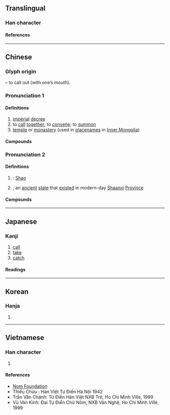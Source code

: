 {{also|叧}}
{{character info}}
==Translingual==
{{stroke order|strokes=5}}

===Han character===
{{Han char|rn=30|rad=口|as=02|sn=5|four=17602|canj=SHR|ids=⿱刀口}}

====References====
{{Han ref|kx=0172.070|dkj=03241|dj=0383.030|hdz=10574.030|uh=53EC}}

----

==Chinese==
{{zh-forms}}

===Glyph origin===
{{Han etym}}
{{Han compound|刀|口|c1=p|c2=s|t2=mouth|ls=psc}} – to call out (with one’s mouth).

===Pronunciation 1===
{{zh-pron
|m=zhào
|c=ziu6
|h=pfs=seu/chheu
|md=diêu
|mn=tiāu/tiàu
|mn_note=tiāu - literary; tiàu - vernacular
|mn-t=diao6/diou6
|mn-t_note=diao6 - Shantou; diou6 - Chaozhou
|w=3zau
|mc=1
|oc=2,1
|cat=n,v
}}

====Definitions====
{{zh-hanzi}}

# [[imperial]] [[decree]]
# to [[call]] [[together]]; to [[convene]]; to [[summon]]
# [[temple]] or [[monastery]] (used in [[placename]]s in [[Inner Mongolia]])

====Compounds====
{{zh-der|召开|召募|宣召|召旻|召集|召開|奉召|徵風召雨|召回|召集人|感召|動員召集|勤務召集|寵召|徵召|召喚|召夢|召禍|召集令|召幸|召見|召試|應召|玉樓赴召|教育召集|檄召|應召站|應召女郎|政治號召|要寵召禍|點召令|點召|關召|號召力|蒙主寵召|聘召|號召|精神感召|除召|辟召|緩召|點閱召集|召妓}}

===Pronunciation 2===
{{zh-pron
|m=Shào
|c=siu6
|md=siêu
|mc=2
|oc=1,2
|cat=pn
}}

====Definitions====
{{zh-hanzi}}

# {{surname|zh|nodot=1}}: [[Shao]]
# {{w|zh:召國|State of Shao}}, an [[ancient]] [[state]] that [[exist]]ed in modern-day [[Shaanxi]] [[province|Province]]

====Compounds====
{{zh-der|召父杜母|召棠|召南|周召共和|周召|召公}}

----

==Japanese==

===Kanji===
{{ja-kanji|grade=c|rs=口02}}

# [[call]]
# [[take]]
# [[catch]]

====Readings====
{{ja-readings
|goon=しょう
|kanon=しょう
|kun=め-す
}}

----

==Korean==

===Hanja===
{{ko-hanja|hangeul=[[소]], [[조]]|rv=so, jo|mr=so, cho}}

# {{rfdef|ko|sort=口02}}

----

==Vietnamese==

===Han character===
{{vi-readings|rs=口02|reading=chịu, chẹo, giẹo, trịu, triệu, xạu, trẹo, dịu, gieo, trĩu}}

# {{rfdef|vi|sort=口02}}

====References====
* [http://nomfoundation.org/common/nom_details.php?codepoint=53ec Nom Foundation]
* Thiều Chửu : Hán Việt Tự Điển Hà Nội 1942
* Trần Văn Chánh: Từ Điển Hán Việt NXB Trẻ, Ho Chi Minh Ville, 1999
* Vũ Văn Kính: Đại Tự Điển Chữ Nôm, NXB Văn Nghệ, Ho Chi Minh Ville, 1999